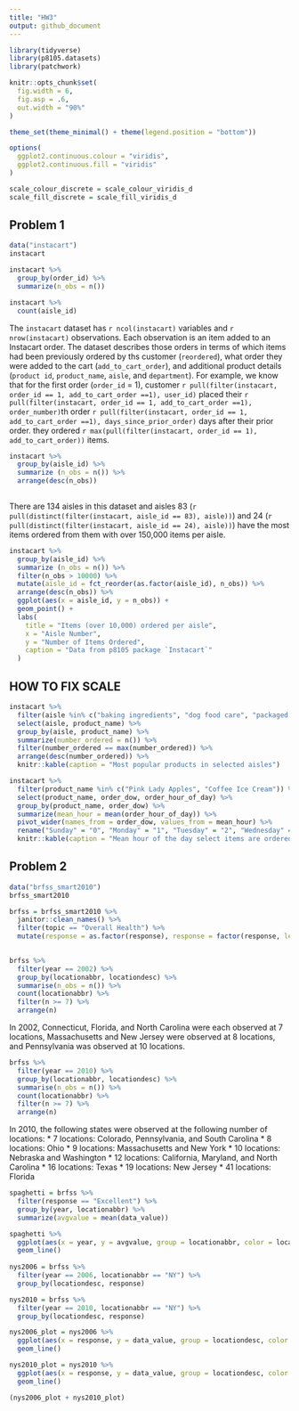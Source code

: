 ```yaml
---
title: "HW3"
output: github_document
---
```


```r
library(tidyverse)
library(p8105.datasets)
library(patchwork)

knitr::opts_chunk$set(
  fig.width = 6,
  fig.asp = .6,
  out.width = "90%"
)

theme_set(theme_minimal() + theme(legend.position = "bottom"))

options(
  ggplot2.continuous.colour = "viridis",
  ggplot2.continuous.fill = "viridis"
)

scale_colour_discrete = scale_colour_viridis_d
scale_fill_discrete = scale_fill_viridis_d
```

## Problem 1

```r
data("instacart") 
instacart

instacart %>% 
  group_by(order_id) %>% 
  summarize(n_obs = n()) 

instacart %>% 
  count(aisle_id)
```

The `instacart` dataset has `r ncol(instacart)` variables and `r nrow(instacart)` observations. Each observation is an item added to an Instacart order. The dataset describes those orders in terms of which items had been previously ordered by ths customer (`reordered`), what order they were added to the cart (`add_to_cart_order`), and additional product details (`product id`, `product_name`, `aisle`, and `department`). For example, we know that for the first order (`order_id` = 1), customer `r pull(filter(instacart, order_id == 1, add_to_cart_order ==1), user_id)` placed their `r pull(filter(instacart, order_id == 1, add_to_cart_order ==1), order_number)`th order `r pull(filter(instacart, order_id == 1, add_to_cart_order ==1), days_since_prior_order)` days after their prior order. they ordered `r max(pull(filter(instacart, order_id == 1), add_to_cart_order))` items. 

```r
instacart %>% 
  group_by(aisle_id) %>% 
  summarize (n_obs = n()) %>% 
  arrange(desc(n_obs))
  
```

There are 134 aisles in this dataset and aisles 83 (`r pull(distinct(filter(instacart, aisle_id == 83), aisle))`) and 24 (`r pull(distinct(filter(instacart, aisle_id == 24), aisle))`) have the most items ordered from them with over 150,000 items per aisle. 

```r
instacart %>% 
  group_by(aisle_id) %>% 
  summarize (n_obs = n()) %>% 
  filter(n_obs > 10000) %>% 
  mutate(aisle_id = fct_reorder(as.factor(aisle_id), n_obs)) %>% 
  arrange(desc(n_obs)) %>% 
  ggplot(aes(x = aisle_id, y = n_obs)) +
  geom_point() + 
  labs(
    title = "Items (over 10,000) ordered per aisle", 
    x = "Aisle Number", 
    y = "Number of Items Ordered", 
    caption = "Data from p8105 package `Instacart`"
  ) 
```

## HOW TO FIX SCALE

```r
instacart %>% 
  filter(aisle %in% c("baking ingredients", "dog food care", "packaged vegetables fruits")) %>% 
  select(aisle, product_name) %>% 
  group_by(aisle, product_name) %>% 
  summarize(number_ordered = n()) %>% 
  filter(number_ordered == max(number_ordered)) %>% 
  arrange(desc(number_ordered)) %>% 
  knitr::kable(caption = "Most popular products in selected aisles")
```

```r
instacart %>% 
  filter(product_name %in% c("Pink Lady Apples", "Coffee Ice Cream")) %>% 
  select(product_name, order_dow, order_hour_of_day) %>% 
  group_by(product_name, order_dow) %>% 
  summarize(mean_hour = mean(order_hour_of_day)) %>% 
  pivot_wider(names_from = order_dow, values_from = mean_hour) %>% 
  rename("Sunday" = "0", "Monday" = "1", "Tuesday" = "2", "Wednesday" = "3", "Thursday" = "4", "Friday" = "5", "Saturday" = "6") %>% 
  knitr::kable(caption = "Mean hour of the day select items are ordered")
```


## Problem 2

```r
data("brfss_smart2010") 
brfss_smart2010

brfss = brfss_smart2010 %>% 
  janitor::clean_names() %>% 
  filter(topic == "Overall Health") %>% 
  mutate(response = as.factor(response), response = factor(response, levels = c("Poor", "Fair", "Good", "Very good", "Excellent")))
  
```

```r
brfss %>% 
  filter(year == 2002) %>% 
  group_by(locationabbr, locationdesc) %>% 
  summarise(n_obs = n()) %>% 
  count(locationabbr) %>% 
  filter(n >= 7) %>% 
  arrange(n)
```

In 2002, Connecticut, Florida, and North Carolina were each observed at 7 locations, Massachusetts and New Jersey were observed at 8 locations, and Pennsylvania was observed at 10 locations. 

```r
brfss %>% 
  filter(year == 2010) %>% 
  group_by(locationabbr, locationdesc) %>% 
  summarise(n_obs = n()) %>% 
  count(locationabbr) %>% 
  filter(n >= 7) %>% 
  arrange(n)
```

In 2010, the following states were observed at the following number of locations: 
* 7 locations: Colorado, Pennsylvania, and South Carolina 
* 8 locations: Ohio 
* 9 locations: Massachusetts and New York 
* 10 locations: Nebraska and Washington 
* 12 locations: California, Maryland, and North Carolina 
* 16 locations: Texas 
* 19 locations: New Jersey 
* 41 locations: Florida 

```r
spaghetti = brfss %>% 
  filter(response == "Excellent") %>% 
  group_by(year, locationabbr) %>% 
  summarize(avgvalue = mean(data_value))

spaghetti %>% 
  ggplot(aes(x = year, y = avgvalue, group = locationabbr, color = locationabbr)) + 
  geom_line() 
  
nys2006 = brfss %>% 
  filter(year == 2006, locationabbr == "NY") %>% 
  group_by(locationdesc, response) 

nys2010 = brfss %>% 
  filter(year == 2010, locationabbr == "NY") %>% 
  group_by(locationdesc, response) 

nys2006_plot = nys2006 %>% 
  ggplot(aes(x = response, y = data_value, group = locationdesc, color = locationdesc)) + 
  geom_line()

nys2010_plot = nys2010 %>% 
  ggplot(aes(x = response, y = data_value, group = locationdesc, color = locationdesc)) + 
  geom_line()

(nys2006_plot + nys2010_plot)
  
```







